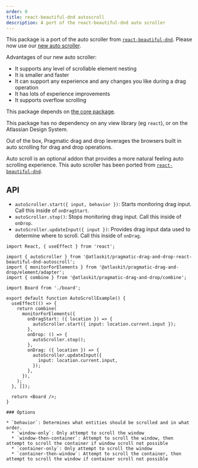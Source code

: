 ```yaml
---
order: 0
title: react-beautiful-dnd autoscroll
description: A port of the react-beautiful-dnd auto scroller
---
```



<SectionMessage appearance="warning" title="Please use our new auto scroller">

This package is a port of the auto scroller from [`react-beautiful-dnd`](https://github.com/atlassian/react-beautiful-dnd). Please now use our [new auto scroller](../auto-scroll).

Advantages of our new auto scroller:

- It supports any level of scrollable element nesting
- It is smaller and faster
- It can support any experience and any changes you like during a drag operation
- It has lots of experience improvements
- It supports overflow scrolling

</SectionMessage>

<SectionMessage>

This package depends on [the core package](/components/drag-and-drop/core-package).

This package has no dependency on any view library (eg `react`), or on the Atlassian Design System.

</SectionMessage>

Out of the box, Pragmatic drag and drop leverages the browsers built in auto scrolling for drag and drop operations.

Auto scroll is an optional addon that provides a more natural feeling auto scrolling experience.
This auto scroller has been ported from [`react-beautiful-dnd`](https://github.com/atlassian/react-beautiful-dnd).

## API

- `autoScroller.start({ input, behavior })`: Starts monitoring drag input. Call this inside of `onDragStart`.
- `autoScroller.stop()`: Stops monitoring drag input. Call this inside of `onDrop`.
- `autoScroller.updateInput({ input })`: Provides drag input data used to determine where to scroll. Call this inside of `onDrag`.

```tsx
import React, { useEffect } from 'react';

import { autoScroller } from '@atlaskit/pragmatic-drag-and-drop-react-beautiful-dnd-autoscroll';
import { monitorForElements } from '@atlaskit/pragmatic-drag-and-drop/element/adapter';
import { combine } from '@atlaskit/pragmatic-drag-and-drop/combine';

import Board from './board';

export default function AutoScrollExample() {
  useEffect(() => {
    return combine(
      monitorForElements({
        onDragStart: ({ location }) => {
          autoScroller.start({ input: location.current.input });
        },
        onDrop: () => {
          autoScroller.stop();
        },
        onDrag: ({ location }) => {
          autoScroller.updateInput({
            input: location.current.input,
          });
        },
      }),
    );
  }, []);

  return <Board />;
}

### Options

* `behavior`: Determines what entities should be scrolled and in what order.
  * `window-only`: Only attempt to scroll the window
  * `window-then-container`: Attempt to scroll the window, then attempt to scroll the container if window scroll not possible
  * `container-only`: Only attempt to scroll the window
  * `container-then-window`: Attempt to scroll the container, then attempt to scroll the window if container scroll not possible
```
